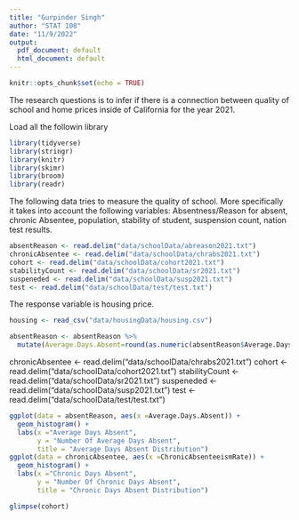 ```yaml
---
title: "Gurpinder Singh"
author: "STAT 108"
date: "11/9/2022"
output:
  pdf_document: default
  html_document: default
---
```


```r
knitr::opts_chunk$set(echo = TRUE)
```
The research questions is to infer if there is a connection between quality of school and home prices inside of California for the year 2021.

Load all the followin library
```r
library(tidyverse)
library(stringr)
library(knitr)
library(skimr)
library(broom)
library(readr)
```
The following data tries to measure the quality of school. More specifically it takes into account the following variables: Absentness/Reason for absent, chronic Absentee, population, stability of student, suspension count, nation test results.
```r
absentReason <- read.delim("data/schoolData/abreason2021.txt")
chronicAbsentee <- read.delim("data/schoolData/chrabs2021.txt")
cohort <- read.delim("data/schoolData/cohort2021.txt")
stabilityCount <- read.delim("data/schoolData/sr2021.txt")
suspeneded <- read.delim("data/schoolData/susp2021.txt")
test <- read.delim("data/schoolData/test/test.txt")
```
The response variable is housing price. 
```r
housing <- read_csv("data/housingData/housing.csv")
```

```r
absentReason <- absentReason %>% 
  mutate(Average.Days.Absent=round(as.numeric(absentReason$Average.Days.Absent), digits = 0))
```

chronicAbsentee <- read.delim("data/schoolData/chrabs2021.txt")
cohort <- read.delim("data/schoolData/cohort2021.txt")
stabilityCount <- read.delim("data/schoolData/sr2021.txt")
suspeneded <- read.delim("data/schoolData/susp2021.txt")
test <- read.delim("data/schoolData/test/test.txt")
```r
ggplot(data = absentReason, aes(x =Average.Days.Absent)) +
  geom_histogram() +
  labs(x ="Average Days Absent",
       y = "Number Of Average Days Absent", 
       title = "Average Days Absent Distribution")
ggplot(data = chronicAbsentee, aes(x =ChronicAbsenteeismRate)) +
  geom_histogram() +
  labs(x ="Chronic Days Absent",
       y = "Number Of Chronic Days Absent", 
       title = "Chronic Days Absent Distribution")

glimpse(cohort)

```